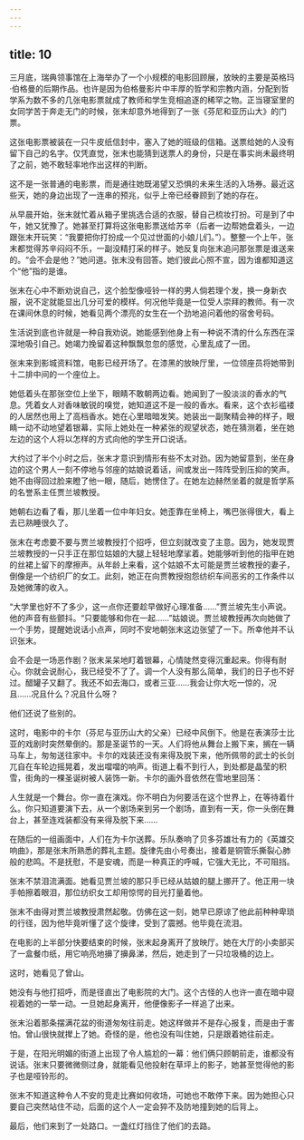 ```yaml
---
---
---
```

title: 10
---



三月底，瑞典领事馆在上海举办了一个小规模的电影回顾展，放映的主要是英格玛·伯格曼的后期作品。也许是因为伯格曼影片中丰厚的哲学和宗教内涵，分配到哲学系为数不多的几张电影票就成了教师和学生竞相追逐的稀罕之物。正当寝室里的女同学苦于奔走无门的时候，张末却意外地得到了一张《芬尼和亚历山大》的门票。

这张电影票被装在一只牛皮纸信封中，塞入了她的班级的信箱。送票给她的人没有留下自己的名字。仅凭直觉，张末也能猜到送票人的身份，只是在事实尚未最终明了之前，她不敢轻率地作出这样的判断。

这不是一张普通的电影票，而是通往她既渴望又恐惧的未来生活的入场券。最近这些天，她的身边出现了一连串的预兆，似乎上帝已经眷顾到了她的存在。

从早晨开始，张末就忙着从箱子里挑选合适的衣服，替自己梳妆打扮。可是到了中午，她又犹豫了。她甚至打算将这张电影票送给苏辛（后者一边帮她盘着头，一边跟张末开玩笑：“我要把你打扮成一个见过世面的小娘儿们。”）。整整一个上午，张末都觉得苏辛闷闷不乐，一副没精打采的样子。她反复向张末追问那张票是谁送来的。“会不会是他？”她问道。张末没有回答。她们彼此心照不宣，因为谁都知道这个“他”指的是谁。

张末在心中不断劝说自己，这个脸型像哑铃一样的男人倘若理个发，换一身新衣服，说不定就能显出几分可爱的模样。何况他毕竟是一位受人崇拜的教师。有一次在课间休息的时候，她看见两个漂亮的女生在一个劲地追问着他的宿舍号码。

生活说到底也许就是一种自我劝说。她能感到他身上有一种说不清的什么东西在深深地吸引自己。她竭力挽留着这种飘飘忽忽的感觉，心里乱成了一团。

张末来到影城资料馆，电影已经开场了。在漆黑的放映厅里，一位领座员将她带到十二排中间的一个座位上。

她低着头在那张空位上坐下，眼睛不敢朝两边看。她闻到了一股淡淡的香水的气息。凭着女人对香味敏锐的嗅觉，她知道这不是一般的香水。看来，这个衣衫褴褛的人居然也用上了高档香水。她在心里暗暗发笑。她装出一副聚精会神的样子，眼睛一动不动地望着银幕，实际上她处在一种紧张的观望状态，她在猜测着，坐在她左边的这个人将以怎样的方式向他的学生开口说话。

大约过了半个小时之后，张末才意识到情形有些不太对劲。因为她留意到，坐在身边的这个男人一刻不停地与邻座的姑娘说着话，间或发出一阵阵受到压抑的笑声。她不由得回过脸来瞪了他一眼，随后，她愣住了。在她左边赫然坐着的就是哲学系的名誉系主任贾兰坡教授。

她朝右边看了看，那儿坐着一位中年妇女。她歪靠在坐椅上，嘴巴张得很大，看上去已熟睡很久了。

张末在考虑要不要与贾兰坡教授打个招呼，但立刻就改变了主意。因为，她发现贾兰坡教授的一只手正在那位姑娘的大腿上轻轻地摩挲着。她能够听到他的指甲在她的丝裙上留下的摩擦声。从年龄上来看，这个姑娘不太可能是贾兰坡教授的妻子，倒像是一个纺织厂的女工。此刻，她正在向贾教授抱怨纺织车间恶劣的工作条件以及她微薄的收入。

“大学里也好不了多少，这一点你还要趁早做好心理准备……”贾兰坡先生小声说。他的声音有些颤抖。“只要能够和你在一起……”姑娘说。贾兰坡教授再次向她做了一个手势，提醒她说话小点声，同时不安地朝张末这边张望了一下。所幸他并不认识张末。

会不会是一场恶作剧？张末呆呆地盯着银幕，心情陡然变得沉重起来。你得有耐心。你就会说耐心，我已经受不了了。调一个人没有那么简单，我们的日子也不好过。醋罐子又翻了。我还不如去海口，或者三亚……我会让你大吃一惊的，况且……况且什么？况且什么呀？

他们还说了些别的。

这时，电影中的卡尔（芬尼与亚历山大的父亲）已经中风倒下。他是在表演莎士比亚的戏剧时突然晕倒的。那是圣诞节的一天。人们将他从舞台上搬下来，搁在一辆马车上，匆匆送往家中。卡尔的戏装还没有来得及脱下来，他所佩带的武士的长剑兀自在车轮边摇晃着，发出噹噹的响声。街道上看不到行人，到处都是晶莹的积雪，街角的一棵圣诞树被人装饰一新。卡尔的画外音依然在雪地里回荡：

人生就是一个舞台。你一直在演戏。你不明白为何要活在这个世界上，在等待着什么。你只知道要演下去，从一个剧场来到另一个剧场，直到有一天，你一头倒在舞台上，甚至连戏装都没有来得及脱下来……

在随后的一组画面中，人们在为卡尔送葬。乐队奏响了贝多芬雄壮有力的《英雄交响曲》，那是张末所熟悉的葬礼主题。旋律先由小号奏出，接着是铜管乐撕裂心肺般的悲鸣。不是抚慰，不是安魂，而是一种真正的呼喊，它强大无比，不可阻挡。

张末不禁泪流满面。她看见贾兰坡的那只手已经从姑娘的腿上挪开了。他正用一块手帕擦着眼泪，那位纺织女工却用惊愕的目光打量着他。

张末不由得对贾兰坡教授肃然起敬。仿佛在这一刻，她早已原谅了他此前种种卑琐的行径，因为他毕竟听懂了这个旋律，受到了震撼。他毕竟在流泪。

在电影的上半部分快要结束的时候，张末起身离开了放映厅。她在大厅的小卖部买了一盒餐巾纸，用它响亮地擤了擤鼻涕，然后，她走到了一只垃圾桶的边上。

这时，她看见了曾山。

她没有与他打招呼，而是径直出了电影院的大门。这个古怪的人也许一直在暗中窥视着她的一举一动。一旦她起身离开，他便像影子一样追了出来。

张末沿着那条摆满花盆的街道匆匆往前走。她这样做并不是存心报复，而是由于害怕。曾山很快就撵上了她。奇怪的是，他也没有叫住她，只是跟着她往前走。

于是，在阳光明媚的街道上出现了令人尴尬的一幕：他们俩只顾朝前走，谁都没有说话。张末只要微微侧过身，就能看见他投射在草坪上的影子，她甚至觉得他的影子也是哑铃形的。

张末不知道这种令人不安的竞走比赛如何收场，可她也不敢停下来。因为她担心只要自己突然站住不动，后面的这个人一定会猝不及防地撞到她的后背上。

最后，他们来到了一处路口。一盏红灯挡住了他们的去路。